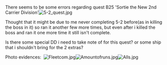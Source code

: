 There seems to be some errors regarding quest B25 'Sortie the New 2nd Carrier Division'[[File:5-2_quest.jpg|thumb]]

Thought that it might be due to me never completing 5-2 before(as in killing the boss in it) so ran it another few more times, but even after i killed the boss and ran it one more time it still isn't complete.

Is there some special DD i need to take note of for this quest? or some ship that i shouldn't bring for the 2 extras?

Photo evidences: 
[[File:Fleetcom.jpg|thumb]][[File:Amountofruns.jpg|thumb]][[File:Alls.jpg|thumb]]<ac_metadata title="Unable to complete Quest B25"> </ac_metadata>